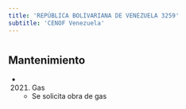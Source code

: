 ```yaml
---
title: 'REPÚBLICA BOLIVARIANA DE VENEZUELA 3259'
subtitle: 'CENOF Venezuela'
---
```


#


## Mantenimiento

*  (2021) Gas 
    + Se solicita obra de gas



